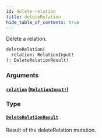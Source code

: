 ```yaml
---
id: delete-relation
title: deleteRelation
hide_table_of_contents: true
---
```



Delete a relation.

```graphql
deleteRelation(
  relation: RelationInput!
): DeleteRelationResult!
```


### Arguments

#### [`relation`](#) ([`RelationInput!`](/docs/directory-guide/graphql/reference/schema/inputs/relation-input))




### Type

#### [`DeleteRelationResult`](/docs/directory-guide/graphql/reference/schema/objects/delete-relation-result)

Result of the deleteRelation mutation.




